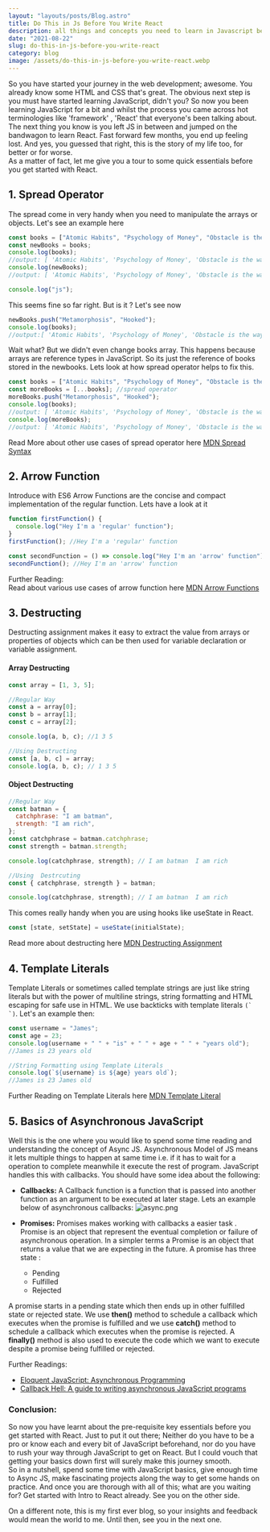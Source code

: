 ```yaml
---
layout: "layouts/posts/Blog.astro"
title: Do This in Js Before You Write React
description: all things and concepts you need to learn in Javascript before you  wirte code in React JS without any problem and bugs
date: "2021-08-22"
slug: do-this-in-js-before-you-write-react
category: blog
image: /assets/do-this-in-js-before-you-write-react.webp
---
```



So you have started your journey in the web development; awesome. You already know some HTML and CSS that's great. The obvious next step is you must have started learning JavaScript, didn't you? So now you been learning JavaScript for a bit and whilst the process you came across hot terminologies like 'framework' , 'React' that everyone's been talking about. The next thing you know is you left JS in between and jumped on the bandwagon to learn React. Fast forward few months, you end up feeling lost. And yes, you guessed that right, this is the story of my life too, for better or for worse.  
As a matter of fact, let me give you a tour to some quick essentials before you get started with React.

## 1. Spread Operator

The spread come in very handy when you need to manipulate the arrays or objects. Let's see an example here

```javascript
const books = ["Atomic Habits", "Psychology of Money", "Obstacle is the way"];
const newBooks = books;
console.log(books);
//output: [ 'Atomic Habits', 'Psychology of Money', 'Obstacle is the way' ]
console.log(newBooks);
//output: [ 'Atomic Habits', 'Psychology of Money', 'Obstacle is the way' ]
```

```js
console.log("js");
```

This seems fine so far right. But is it ? Let's see now

```javascript
newBooks.push("Metamorphosis", "Hooked");
console.log(books);
//output:[ 'Atomic Habits', 'Psychology of Money', 'Obstacle is the way', 'Metamorphosis', 'Hooked' ]
```

Wait what? But we didn't even change books array. This happens because arrays are reference types in JavaScript. So its just the reference of books stored in the newbooks. Lets look at how spread operator helps to fix this.

```javascript
const books = ["Atomic Habits", "Psychology of Money", "Obstacle is the way"];
const moreBooks = [...books]; //spread operator
moreBooks.push("Metamorphosis", "Hooked");
console.log(books);
//output: [ 'Atomic Habits', 'Psychology of Money', 'Obstacle is the way' ]
console.log(moreBooks);
//output: [ 'Atomic Habits', 'Psychology of Money', 'Obstacle is the way', 'Metamorphosis', 'Hooked']
```

Read More about other use cases of spread operator here [MDN Spread Syntax](https://developer.mozilla.org/en-US/docs/Web/JavaScript/Reference/Operators/Spread_syntax)

<Ad />

## 2. Arrow Function

Introduce with ES6 Arrow Functions are the concise and compact implementation of the regular function. Lets have a look at it

```javascript
function firstFunction() {
  console.log("Hey I'm a 'regular' function");
}
firstFunction(); //Hey I'm a 'regular' function

const secondFunction = () => console.log("Hey I'm an 'arrow' function");
secondFunction(); //Hey I'm an 'arrow' function
```

Further Reading:  
Read about various use cases of arrow function here [MDN Arrow Functions](https://developer.mozilla.org/en-US/docs/Web/JavaScript/Reference/Functions/Arrow_functions)

## 3. Destructing

Destructing assignment makes it easy to extract the value from arrays or properties of objects which can be then used for variable declaration or variable assignment.

#### Array Destructing

```javascript
const array = [1, 3, 5];

//Regular Way
const a = array[0];
const b = array[1];
const c = array[2];

console.log(a, b, c); //1 3 5

//Using Destructing
const [a, b, c] = array;
console.log(a, b, c); // 1 3 5
```

#### Object Destructing

```javascript
//Regular Way
const batman = {
  catchphrase: "I am batman",
  strength: "I am rich",
};
const catchphrase = batman.catchphrase;
const strength = batman.strength;

console.log(catchphrase, strength); // I am batman  I am rich

//Using  Destrcuting
const { catchphrase, strength } = batman;

console.log(catchphrase, strength); // I am batman  I am rich
```

This comes really handy when you are using hooks like useState in React.

```javascript
const [state, setState] = useState(initialState);
```

Read more about destructing here [MDN Destructing Assignment](https://developer.mozilla.org/en-US/docs/Web/JavaScript/Reference/Operators/Destructuring_assignment)

## 4. Template Literals

Template Literals or sometimes called template strings are just like string literals but with the power of multiline strings, string formatting and HTML escaping for safe use in HTML. We use backticks with template literals `` (` `) ``. Let's an example then:

```javascript
const username = "James";
const age = 23;
console.log(username + " " + "is" + " " + age + " " + "years old");
//James is 23 years old

//String Formatting using Template Literals
console.log(`${username} is ${age} years old`);
//James is 23 James old
```

Further Reading on Template Literals here [MDN Template Literal](https://developer.mozilla.org/en-US/docs/Web/JavaScript/Reference/Template_literals)

## 5. Basics of Asynchronous JavaScript

Well this is the one where you would like to spend some time reading and understanding the concept of Async JS. Asynchronous Model of JS means it lets multiple things to happen at same time i.e. if it has to wait for a operation to complete meanwhile it execute the rest of program. JavaScript handles this with callbacks. You should have some idea about the following:

- **Callbacks:** A Callback function is a function that is passed into another function as an argument to be executed at later stage. Lets an example below of asynchronous callbacks: ![async.png](/assets/W5j-cN9Px.jpeg)

- **Promises:** Promises makes working with callbacks a easier task . Promise is an object that represent the eventual completion or failure of asynchronous operation. In a simpler terms a Promise is an object that returns a value that we are expecting in the future. A promise has three state :
  - Pending
  - Fulfilled
  - Rejected

A promise starts in a pending state which then ends up in other fulfilled state or rejected state. We use **then()** method to schedule a callback which executes when the promise is fulfilled and we use **catch()** method to schedule a callback which executes when the promise is rejected. A **finally()** method is also used to execute the code which we want to execute despite a promise being fulfilled or rejected.

Further Readings:

- [Eloquent JavaScript: Asynchronous Programming](https://eloquentjavascript.net/11_async.html)
- [Callback Hell: A guide to writing asynchronous JavaScript programs](http://callbackhell.com)

### Conclusion:

So now you have learnt about the pre-requisite key essentials before you get started with React. Just to put it out there; Neither do you have to be a pro or know each and every bit of JavaScript beforehand, nor do you have to rush your way through JavaScript to get on React. But I could vouch that getting your basics down first will surely make this journey smooth.  
So in a nutshell, spend some time with JavaScript basics, give enough time to Async JS, make fascinating projects along the way to get some hands on practice. And once you are thorough with all of this; what are you waiting for? Get started with Intro to React already. See you on the other side.

On a different note, this is my first ever blog, so your insights and feedback would mean the world to me. Until then, see you in the next one.

